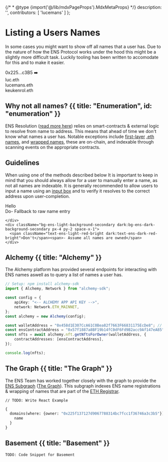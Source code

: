 {/* * @type {import('@/lib/mdxPageProps').MdxMetaProps} */}
description: '',
contributors: [
'lucemans'
]
};

# Listing a Users Names

In some cases you might want to show off all names that a user has. Due to the nature of how the ENS Protocol works under the hood this might be a slightly more difficult task.
Luckily tooling has been written to accomodate for this and to make it easier.

<div className="card1 px-8 py-4 flex justify-center gap-2">
    <span>0x225...c3B5</span>
    <span>➡️</span>
    <div className="block border-l-2 pl-2">
        <div>luc.eth</div>
        <div>lucemans.eth</div>
        <div>keukenrol.eth</div>
    </div>
</div>

## Why not all names? {{ title: "Enumeration", id: "enumeration" }}

ENS Resolution ([read more here](/resolution)) relies on smart-contracts & external logic to resolve from name to address.
This means that ahead of time we don't know what names a user has.
Notable exceptions include [first-layer](/terminology#first-layer) [.eth names](/registry/eth), and [wrapped names](/subnames/wrapper),
these are on-chain, and indexable through scanning events on the appropriate contracts.

## Guidelines

When using one of the methods described below It is important to keep in mind that you should always allow for a user to manually enter a name, as not all names are indexable.
It is generally recommended to allow users to input a name using an [input box](todo-link) and to verify it resolves to the correct address upon user-completion.

<div className="border border-ens-light-border dark:border-ens-dark-border rounded-md not-prose grid grid-cols-2">
  <div className="flex flex-col">
    <div className="grow p-2 flex items-center justify-center">
      <span>Hello</span>
    </div>
    <div className="bg-ens-light-background-secondary dark:bg-ens-dark-background-secondary px-4 py-2 space-x-1">
      <span className="text-ens-light-green-primary dark:text-ens-dark-green-primary">Do</span><span>- Fallback to raw name entry</span>
    </div>
  </div>
  <div className="flex flex-col border-l border-ens-light-border dark:border-ens-dark-border">
    <div className="grow p-2 flex items-center justify-center">

    </div>
    <div className="bg-ens-light-background-secondary dark:bg-ens-dark-background-secondary px-4 py-2 space-x-1">
      <span className="text-ens-light-red-bright dark:text-ens-dark-red-bright">Don't</span><span>- Assume all names are owned</span>
    </div>

  </div>
</div>

## Alchemy {{ title: "Alchemy" }}

The Alchemy platform has provided several endpoints for interacting with ENS names aswell as to query a list of names a user has.

```ts {{ title: 'Alchemy', variant: 'alchemy-sdk', link: "https://docs.alchemy.com/docs/how-to-resolve-ens-domains-given-a-wallet-address" }}
// Setup: npm install alchemy-sdk
import { Alchemy, Network } from "alchemy-sdk";

const config = {
    apiKey: "<-- ALCHEMY APP API KEY -->",
    network: Network.ETH_MAINNET,
};
const alchemy = new Alchemy(config);

const walletAddress = "0x458d1E307CcA61C0Bea82f7663F66831175EcDe8"; // replace with wallet address
const ensContractAddress = "0x57f1887a8BF19b14fC0dF6Fd9B2acc9Af147eA85";
const nfts = await alchemy.nft.getNftsForOwner(walletAddress, {
    contractAddresses: [ensContractAddress],
});

console.log(nfts);
```

## The Graph {{ title: "The Graph" }}

The ENS Team has worked together closely with the graph to provide the [ENS Subgraph](/web/subgraph) ([The Graph](https://thegraph.com/hosted-service/subgraph/ensdomains/ens)). This subgraph indexes ENS name registrations & wrapping of names that are part of the [ETH Registrar](/registry/eth).

<CodeGroup title="ENS Subgraph">

```tsx {{ title: 'Wagmi (React)', language: 'tsx', variant: 'wagmi', link: "https://thegraph.com/hosted-service/subgraph/ensdomains/ens" }}
// TODO: Write React Example
```

```graphql {{ title: 'GraphQL', language: 'gql', variant: 'gql', link: "https://thegraph.com/hosted-service/subgraph/ensdomains/ens" }}
{
  domains(where: {owner: "0x225f137127d9067788314bc7fcc1f36746a3c3b5"}) {
    name
  }
}
```

</CodeGroup>

## Basement {{ title: "Basement" }}

```tsx {{ title: 'Wagmi (React)', language: 'tsx' }}
TODO: Code Snippet for Basement
```
